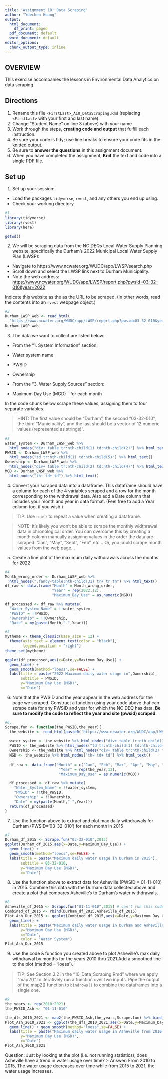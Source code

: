 ```yaml
---
title: 'Assignment 10: Data Scraping'
author: "Yuechen Huang"
output:
  html_document:
    df_print: paged
  pdf_document: default
  word_document: default
editor_options:
  chunk_output_type: inline
---
```


## OVERVIEW

This exercise accompanies the lessons in Environmental Data Analytics on data scraping. 

## Directions
1. Rename this file `<FirstLast>_A10_DataScraping.Rmd` (replacing `<FirstLast>` with your first and last name).
2. Change "Student Name" on line 3 (above) with your name.
3. Work through the steps, **creating code and output** that fulfill each instruction.
4. Be sure your code is tidy; use line breaks to ensure your code fits in the knitted output.
5. Be sure to **answer the questions** in this assignment document.
6. When you have completed the assignment, **Knit** the text and code into a single PDF file.


## Set up 
1. Set up your session:

* Load the packages `tidyverse`, `rvest`, and any others you end up using.
* Check your working directory

```r
#1 
library(tidyverse)
library(rvest)
library(here)

getwd()
```

2. We will be scraping data from the NC DEQs Local Water Supply Planning website, specifically the Durham's 2022 Municipal Local Water Supply Plan (LWSP): 
 * Navigate to https://www.ncwater.org/WUDC/app/LWSP/search.php
 * Scroll down and select the LWSP link next to Durham Municipality. 
 * Note the web address: <https://www.ncwater.org/WUDC/app/LWSP/report.php?pwsid=03-32-010&year=2022>
 
Indicate this website as the as the URL to be scraped. (In other words, read the contents into an `rvest` webpage object.)

```r
#2 
Durham_LWSP_web <- read_html(
  "https://www.ncwater.org/WUDC/app/LWSP/report.php?pwsid=03-32-010&year=2022")
Durham_LWSP_web
```

3. The data we want to collect are listed below:

* From the "1. System Information" section:
 * Water system name
 * PWSID
 * Ownership
 
* From the "3. Water Supply Sources" section:
 * Maximum Day Use (MGD) - for each month

In the code chunk below scrape these values, assigning them to four separate variables.

>HINT: The first value should be "Durham", the second "03-32-010", the third "Municipality", and the last should be a vector of 12 numeric values (represented as strings)".

```r
#3 
water_system <- Durham_LWSP_web %>% 
  html_nodes("div+ table tr:nth-child(1) td:nth-child(2)") %>% html_text()
PWSID <- Durham_LWSP_web %>% 
  html_nodes("td tr:nth-child(1) td:nth-child(5)") %>% html_text()
Ownership <- Durham_LWSP_web %>% 
  html_nodes("div+ table tr:nth-child(2) td:nth-child(4)") %>% html_text()
MGD <- Durham_LWSP_web %>% 
  html_nodes("th~ td+ td") %>% html_text()
```


4. Convert your scraped data into a dataframe. This dataframe should have a column for each of the 4 variables scraped and a row for the month corresponding to the withdrawal data. Also add a Date column that includes your month and year in data format. (Feel free to add a Year column too, if you wish.)

>TIP: Use `rep()` to repeat a value when creating a dataframe.

>NOTE: It's likely you won't be able to scrape the monthly widthrawal data in chronological order. You can overcome this by creating a month column manually assigning values in the order the data are scraped: "Jan", "May", "Sept", "Feb", etc... Or, you could scrape month values from the web page...

5. Create a line plot of the maximum daily withdrawals across the months for 2022

```r
#4 
Month_wrong_order <- Durham_LWSP_web %>% 
  html_nodes(".fancy-table:nth-child(31) tr+ tr th") %>% html_text()
df_raw <- data.frame("Month" = Month_wrong_order,
                     "Year" = rep(2022,12),
                     "Maximum_Day_Use" = as.numeric(MGD))

df_processed <- df_raw %>% mutate(
  "Water_System_Name" = !!water_system,
  "PWSID" = !!PWSID,
  "Ownership" = !!Ownership,
  "Date" = my(paste(Month,"-",Year)))

#5
mytheme <- theme_classic(base_size = 12) +
  theme(axis.text = element_text(color = "black"), 
        legend.position = "right")
theme_set(mytheme)

ggplot(df_processed,aes(x=Date,y=Maximum_Day_Use)) + 
  geom_line() + 
  geom_smooth(method="loess",se=FALSE) +
  labs(title = paste("2022 Maximum daily water usage in",Ownership),
       subtitle = PWSID,
       y="Maximum Day Use (MGD)",
       x="Date")
```

6. Note that the PWSID and the year appear in the web address for the page we scraped. Construct a function using your code above that can scrape data for any PWSID and year for which the NC DEQ has data. **Be sure to modify the code to reflect the year and site (pwsid) scraped**.

```r
#6. 
Scrape.fun <- function(the_PWSID,the_year){
  the_website <- read_html(paste0('https://www.ncwater.org/WUDC/app/LWSP/report.php?pwsid=', the_PWSID, '&year=', the_year))
  
  water_system <- the_website %>% html_nodes("div+ table tr:nth-child(1) td:nth-child(2)") %>% html_text()
  PWSID <- the_website %>% html_nodes("td tr:nth-child(1) td:nth-child(5)") %>% html_text()
  Ownership <- the_website %>% html_nodes("div+ table tr:nth-child(2) td:nth-child(4)") %>% html_text()
  MGD <- the_website %>% html_nodes("th~ td+ td") %>% html_text()
  
  df_raw <- data.frame("Month" = c("Jan", "Feb", "Mar", "Apr", "May", "Jun", "Jul", "Aug", "Sep", "Oct", "Nov", "Dec"),
                        "Year" = rep(the_year,12),
                        "Maximum_Day_Use" = as.numeric(MGD))

  df_processed <- df_raw %>% mutate(
    "Water_System_Name" = !!water_system,
    "PWSID" = !!the_PWSID,
    "Ownership" = !!Ownership,
    "Date" = my(paste(Month,"-",Year)))
  return(df_processed)
}

```

7. Use the function above to extract and plot max daily withdrawals for Durham (PWSID='03-32-010') for each month in 2015

```r
#7 
Durham_df_2015 <- Scrape.fun("03-32-010",2015)
ggplot(Durham_df_2015,aes(x=Date,y=Maximum_Day_Use)) + 
  geom_line() + 
  geom_smooth(method="loess",se=FALSE) +
  labs(title = paste("Maximum daily water usage in Durham in 2015"),
       subtitle = 03-32-010,
       y="Maximum Day Use (MGD)",
       x="Date")

```

8. Use the function above to extract data for Asheville (PWSID = 01-11-010) in 2015. Combine this data with the Durham data collected above and create a plot that compares Asheville's to Durham's water withdrawals.

```r
#8 
Asheville_df_2015 <- Scrape.fun("01-11-010",2015) # can't run this code
Combined_df_2015 <- rbind(Durham_df_2015,Asheville_df_2015)
Plot_Ash_Dur_2015 <- ggplot(Combined_df_2015,aes(x=Date,y=Maximum_Day_Use, color = Water_System_Name)) + 
  geom_line() + 
  labs(title = paste("Maximum daily water usage in Durham and Asheville in 2015"),
       y="Maximum Day Use (MGD)",
       x="Date",
       color = "Water System")
Plot_Ash_Dur_2015
```


9. Use the code & function you created above to plot Asheville's max daily withdrawal by months for the years 2010 thru 2021.Add a smoothed line to the plot (method = 'loess').

> TIP: See Section 3.2 in the "10_Data_Scraping.Rmd" where we apply "map2()" to iteratively run a function over two inputs. Pipe the output of the map2() function to `bindrows()` to combine the dataframes into a single one. 

```r
#9 
the_years <- rep(2010:2021)
the_PWSID_Ash <- "01-11-010"

the_dfs_2010_2021 <- map2(the_PWSID_Ash,the_years,Scrape.fun) %>% bind_rows()
Plot_Ash_2010_2021 <- ggplot(the_dfs_2010_2021,aes(x=Date,y=Maximum_Day_Use)) + 
  geom_line() + geom_smooth(method="loess",se=FALSE) + 
  labs(title = paste("Maximum daily water usage in Asheville from 2010 to 2021"),
       y="Maximum Day Use (MGD)",
       x="Date")
Plot_Ash_2010_2021
```

Question: Just by looking at the plot (i.e. not running statistics), does Asheville have a trend in water usage over time?
> Answer: From 2010 to 2015, The water usage decreases over time while from 2015 to 2021, the water usage increases.
